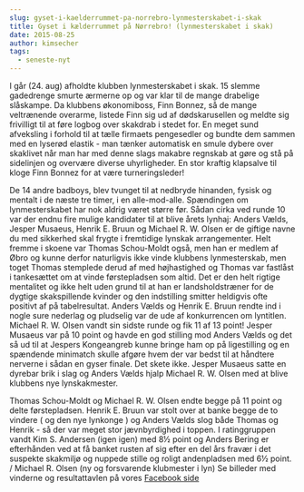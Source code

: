 ```yaml
---
slug: gyset-i-kaelderrummet-pa-norrebro-lynmesterskabet-i-skak
title: Gyset i kælderrummet på Nørrebro! (lynmesterskabet i skak)
date: 2015-08-25
author: kimsecher
tags:
  - seneste-nyt
---
```

I går (24. aug) afholdte klubben lynmesterskabet i skak.
15 slemme gadedrenge smurte ærmerne op og var klar til de mange drabelige slåskampe.
Da klubbens økonomiboss, Finn Bonnez, så de mange veltrænende overarme, listede Finn sig ud af dødskarusellen og meldte sig frivilligt til at føre logbog over skakdrab i stedet for.
En meget sund afveksling i forhold til at tælle firmaets pengesedler og bundte dem sammen med en lyserød elastik - man tænker automatisk en smule dybere over skaklivet når man har med denne slags makabre regnskab at gøre og stå på sidelinjen og overvære diverse uhyrligheder. En stor kraftig klapsalve til kloge Finn Bonnez for at være turneringsleder!

De 14 andre badboys, blev tvunget til at nedbryde hinanden, fysisk og mentalt i de næste tre timer, i en alle-mod-alle.
Spændingen om lynmesterskabet har nok aldrig været større før. Sådan cirka ved runde 10 var der endnu fire mulige kandidater til at blive årets lynhaj:
Anders Vælds, Jesper Musaeus, Henrik E. Bruun og Michael R. W. Olsen er de giftige navne du med sikkerhed skal frygte i fremtidige lynskak arrangementer. Helt fremme i skoene var Thomas Schou-Moldt også, men han er medlem af Øbro og kunne derfor naturligvis ikke vinde klubbens lynmesterskab, men toget Thomas stemplede derud af med højhastighed og Thomas var fastlåst i tankesættet om at vinde førstepladsen som altid.
Det er den helt rigtige mentalitet og ikke helt uden grund til at han er landsholdstræner for de dygtige skakspillende kvinder og den indstilling smitter heldigvis ofte positivt af på tabelresultat.
Anders Vælds og Henrik E. Bruun rendte ind i nogle sure nederlag og pludselig var de ude af konkurrencen om lyntitlen. Michael R. W. Olsen vandt sin sidste runde og fik 11 af 13 point!
Jesper Musaeus var på 10 point og havde en god stilling mod Anders Vælds og det så ud til at Jespers Kongeangreb kunne bringe ham op på ligestilling og en spændende minimatch skulle afgøre hvem der var bedst til at håndtere nerverne i sådan en gyser finale. Det skete ikke. Jesper Musaeus satte en dyrebar brik i slag og Anders Vælds hjalp Michael R. W. Olsen med at blive klubbens nye lynskakmester.

Thomas Schou-Moldt og Michael R. W. Olsen endte begge på 11 point og delte førstepladsen. Henrik E. Bruun var stolt over at banke begge de to vindere ( og den nye lynkonge ) og Anders Vælds slog både Thomas og Henrik - så der var meget stor jævnbyrdighed i toppen. I ratinggruppen vandt Kim S. Andersen (igen igen) med 8½ point og Anders Bering er efterhånden ved at få banket rusten af sig efter en del års fravær i det suspekte skakmiljø og nuppede stille og roligt andenpladsen med 6½ point.
/ Michael R. Olsen (ny og forsvarende klubmester i lyn)
Se billeder med vinderne og resultattavlen på vores <a href="https://www.facebook.com/NorrebroSkakklub/posts/1178069918885648">Facebook side</a>
